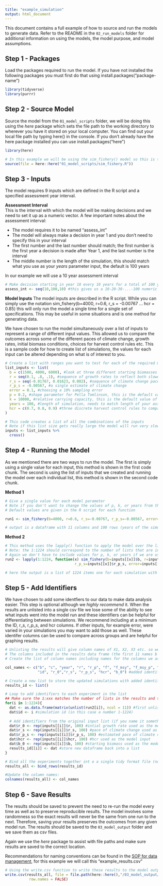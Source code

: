 ```yaml
---
title: "example_simulation"
output: html_document
---
```


This document contains a full example of how to source and run the models to generate data. Refer to the README in the `02_run_models` folder for additional information on using the models, the model purpose, and model assumptions.  


## Step 1 - Packages

Load the packages required to run the model. If you have not installed the following packages you must first do that using install.packages("package-name")
```r
library(tidyverse)
library(purrr)
```


## Step 2 - Source Model

Source the model from the `01_model_scripts` folder, we will be doing this using the *here* package which sets the file path to the working directory to wherever you have it stored on your local computer. You can find out your local file path by typing here() in the console. If you don't already have the here package installed you can use install.packages("here")     
```r
library(here)

# In this example we will be using the sim_fishery() model so this is the model we want to source
source(file = here::here("01_model_scripts/sim_fishery.R"))
```

## Step 3 - Inputs

The model requires 9 inputs which are defined in the R script and a specified assessment year interval.  

**Assessment Interval**  
This is the interval with which the model will be making decisions and we need to set it up as a numeric vector. A few important notes about the assessment interval:  

 - The model requires it to be named "assess_int"  
 - The model will always make a decision in year 1 and you don't need to specify this in your interval  
 - The first number and the last number should match; the first number is the first year a decision is made after Year 1, and the last number is the interval  
 - The middle number is the length of the simulation, this should match what you use as your *years* parameter input, the default is 100 years  
 
In our example we will use a 10 year assessment interval  
```r

# Make decision starting in year 10 every 10 years for a total of 100 years
assess_int <- seq(10,100,10) #this gives us a 10-20-30-...-100 numeric vector 
```

**Model Inputs**
The model inputs are described in the R script. While you can simply use the notation sim_fishery(b=4000, r=0.6, r_s = -0.00767 ... hcr = 0.85) this will only run the model a single time for a single set of specifications. This may be useful in some situations and is one method for generating data.  

We have chosen to run the model simultaneously over a list of inputs to represent a range of different input values. This allowed us to compare the outcomes across some of the different paces of climate change, growth rates, initial biomass conditions, choices for harvest control rules etc. This is a sample code for how to create list of simulations, the values for each input can be altered depending on what is of interest to you.  
```r

# Create a list with ranges you want to test for each of the required model inputs
list_inputs <- list(
  b = c(1500, 4000, 6000), #look at three different starting biomasses reflecting overfished, fished, and healthy stocks
  r = seq(0.1, .8, .1), #sequence of growth rates to reflect both slower growing and faster growing species
  r_s = seq(-0.01767, 0.01623, 0.002), #sequence of climate change paces 
  r_p_s = -0.00567, #a single estimate of climate change
  error = 0.1, #choosing a 10% sampling error 
  p = 0.2, #shape parameter for Pella Tomlinson, this is the default value of the model
  k = 10000, #relative carrying capacity, this is the default value of the model
  years = 100, #length of simulation, needs to match length of your assessment interval, 100 years is the default
  hcr = c(0.7, 0.8, 0.9) #three discrete harvest control rules to compare
)

# This code creates a list of all the combinations of the inputs
# Note if this list size gets really large the model will run very slowly
inputs <- list_inputs %>%
  cross()


```

## Step 4 - Running the Model

As we mentioned there are two ways to run the model. The first is simply using a single value for each input, this method is shown in the first code chunk. The second is using the list of inputs that we created and running the model over each individual list, this method is shown in the second code chunk.  

**Method 1**
```r
# Give a single value for each model parameter 
# Note if you don't want to change the values of p, k, or years from the default you don't need to include them
# Default values are given in the R script for each function 

run1 <- sim_fishery(b=4000, r=0.6, r_s=-0.00767, r_p_s=-0.00567, error=0.1, hcr=0.85)

# output is a dataframe with 11 columns and 100 rows (years of the simulation), an explanation of each column variable is given in the R script and the README file in this folder
```

**Method 2**
```r

# This method uses the lapply() function to apply the model over the list of inputs
# Note: the 1:1224 should correspond to the number of lists that are in the inputs object 
# Again we don't have to include values for p, k, or years if we are using the default values 
run2 <- lapply(1:1224, function(x) sim_fishery(b=inputs[[x]]$b, r=inputs[[x]]$r, r_s=inputs[[x]]$r_s,
                                r_p_s=inputs[[x]]$r_p_s, error=inputs[[x]]$error, hcr=inputs[[x]]$hcr))

# here the output is a list of 1224 items one for each simulation with each list containing the same 11 column by 100 row data frame with the results from that specific model run 
```

## Step 5 - Add Identifiers  

We have chosen to add some identfiers to our data to make data analysis easier. This step is optional although we *highly recommend* it. When the results are unlisted into a single csv file we lose some of the ability to see what inputs went into the model run and these identifiers can be helpful for differentiating between simulations. We recommend including at a minimum the ID, r_s, r_p_s, and hcr columns. If other inputs, for example error, were varied in your simulations you may want to add those as well. These identifer columns can be used to compare across groups and are helpful for graphing results.  

```r
# Unlisting the results will give column names of X1, X2, X3 etc. so we need to rename them to reflect the values stored in each column
# The columns included in the results data frame (the first 11 names b - f_ratio_err) can be found in the R script for the model 
# Create the list of column names including names for the columns we are going to add as identifiers (in this case id - b_0) 

col_names <- c("b", "c", "year", "r", "r_p", "f", "f_msy", "f_msy_p", "f_ratio", "f_ratio_p", "f_ratio_err", #from results dataframe
               "id", "r_0","r_s", "r_p_s", "hcr", "b_0") #added identifier column names 

# Create a new list to store the updated simulations with added identifier columns 
results_id <- list()

# Loop to add identifiers to each experiment in the list
## Make sure the 1:xxx matches the number of lists in the results and the model output name matches (in this case run2 is the results output name)
for(i in 1:1224){
  dat <- as.data.frame(matrix(unlist(run2[i]), ncol = 11)) #first unlist the results (called run2) into a dataframe which has 11 columns
  dat$id <- i #simulation id (in this case a number 1-1224)
  
  # Add identifiers from the original input list (if you name it something other than inputs you would need to change that here to match)
  dat$r_0 <- rep(inputs[[i]]$r, 100) #intial growth rate used as the model input
  dat$r_s <- rep(inputs[[i]]$r_s, 100) #pace of climate change used as model input
  dat$r_p_s <- rep(inputs[[i]]$r_p_s, 100) #estimated pace of climate change used as model input
  dat$hcr <- rep(inputs[[i]]$hcr, 100) #hcr used as the model input
  dat$b_0 <- rep(inputs[[i]]$b, 100) #starting biomass used as the model input
  results_id[[i]] <- dat #store new dataframe back into a list 
}

# Bind all the experiments together int o a single tidy format file (not a list)
results_all <- bind_rows(results_id)

#Update the column names:
colnames(results_all) <- col_names
```

## Step 6 - Save Results

The results should be saved to prevent the need to re-run the model every time as well as to preserve reproducible results. The model involves some randomness so the exact results will never be the same from one run to the next. Therefore, saving your results preserves the outcomes from any given model run. The results should be saved to the `03_model_output` folder and we save them as csv files.   

Again we use the *here* package to assist with file paths and make sure results are saved to the correct location.  

Recommendations for naming conventions can be found in the [SOP for data management](./Reference/SOP_data_management.md), for this example we will call this "example_results.csv"
```r
# Using the write.csv function to write these results to the model output folder
write.csv(results_all, file = file.path(here::here(),"/03_model_output/example_results.csv"),
           row.names = FALSE)
```

